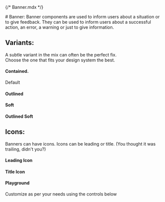 {/* Banner.mdx */}

<Meta of={BannerStories} name="Docs" />
# Banner:
Banner components are used to inform users about a situation or to give feedback. They can be used to inform users about a
successful action, an error, a warning or just to give information.

## Variants:
A subtle variant in the mix can often be the perfect fix.\
Choose the one that fits your design system the best.

#### Contained.
Default
<Canvas of={BannerStories.Contained}/>

#### Outlined
<Canvas of={BannerStories.Outlined}/>

#### Soft
<Canvas of={BannerStories.Soft}/>

#### Outlined Soft
<Canvas of={BannerStories.OutlinedSoft}/>

## Icons:
Banners can have icons. Icons can be leading or title. (You thought it was trailing, didn't you?)

#### Leading Icon
<Canvas of={BannerStories.LeadingIcon}/>

#### Title Icon
<Canvas of={BannerStories.TitleIcon}/>

#### Playground
Customize as per your needs using the controls below
<Canvas of={BannerStories.Playground}/>
<Controls of={BannerStories.Playground}/>
